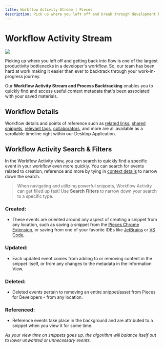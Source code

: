 ```yaml
---
title: Workflow Activity Stream | Pieces
description: Pick up where you left off and break through development bottlenecks faster with Workflow Activity Stream.
---
```


<link rel="canonical" href="https://docs.pieces.app/features/workflow-activity" />

# Workflow Activity Stream

<Image zoom src="https://storage.googleapis.com/pieces_static_resources/pfd_wiki/WORKFLOW_ACTIVITY.gif" />

Picking up where you left off and getting back into flow is one of the largest productivity bottlenecks in a developer's workflow. So, our team has been hard at work making it easier than ever to backtrack through your work-in-progress journey.

Our **Workflow Activity Stream and Process Backtracking** enables you to quickly find and access useful context metadata that's been associated with your saved materials.

## Workflow Details
Workflow details and points of reference such as <a target="_blank" href="{{ links.internal.context_awareness_engine.related_links_resources }}">related links</a>, <a target="_blank" href="{{ links.internal.personalized_link_sharing.single_click_link_sharing }}">shared snippets</a>, <a target="_blank" href="{{ links.internal.context_awareness_engine.tags }}">relevant tags</a>, <a target="_blank" href="{{ links.internal.context_awareness_engine.related_people }}">collaborators</a>, and more are all available as a scrollable timeline right within our Desktop Application.

## Workflow Activity Search & Filters
In the Workflow Activity view, you can search to quickly find a specific event in your workflow even more quickly. You can search for events related to creation, reference and more by tying in <a target="_blank" href="{{ links.internal.context_awareness_engine.origin_details }}">context details</a> to narrow down the search.

> When navigating and utilizing powerful snippets, Workflow Activity can get filled up fast! Use **Search Filters** to narrow down your search to a specific type.

### Created:
- These events are oriented around any aspect of creating a snippet from any location, such as saving a snippet from the <a target="_blank" href="{{ links.extensions.chrome }}">Pieces Chrome Extension</a>, or saving from one of your favorite IDEs like <a target="_blank" href="{{ links.extensions.jetbrains }}">JetBrains</a> or <a target="_blank" href="{{ links.extensions.vscode }}">VS Code</a>.

### Updated:
- Each updated event comes from adding to or removing content in the snippet itself, or from any changes to the metadata in the Information View.

### Deleted:
- Deleted events pertain to removing an entire snippet/asset from Pieces for Developers - from any location.

### Referenced:
- Reference events take place in the background and are attributed to a snippet when you view it for some time.

_As your view time on snippets goes up, the algorithm will balance itself out to lower unwanted or unnecessary events._
